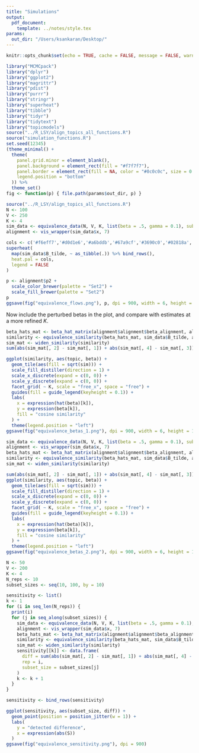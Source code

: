 ```yaml
---
title: "Simulations"
output:
  pdf_document:
    template: ../notes/style.tex
params:
  out_dir: "/Users/ksankaran/Desktop/"
---
```


```r
knitr::opts_chunk$set(echo = TRUE, cache = FALSE, message = FALSE, warning = FALSE, fig.width = 5, fig.height = 2)
```

```r
library("MCMCpack")
library("dplyr")
library("ggplot2")
library("magrittr")
library("pdist")
library("purrr")
library("stringr")
library("superheat")
library("tibble")
library("tidyr")
library("tidytext")
library("topicmodels")
source("../R_LSY/align_topics_all_functions.R")
source("simulation_functions.R")
set.seed(12345)
(theme_minimal() + 
  theme(
    panel.grid.minor = element_blank(),
    panel.background = element_rect(fill = "#f7f7f7"),
    panel.border = element_rect(fill = NA, color = "#0c0c0c", size = 0.6),
    legend.position = "bottom"
  )) %>%
  theme_set()
fig <- function(p) { file.path(params$out_dir, p) }
```

```r
source("../R_LSY/align_topics_all_functions.R")
N <- 100
V <- 250
K <- 4
sim_data <- equivalence_data(N, V, K, list(beta = .5, gamma = 0.1), subset_size = 75)
alignment <- vis_wrapper(sim_data$x, 7)
```

```r
cols <- c('#f6eff7','#d0d1e6','#a6bddb','#67a9cf','#3690c0','#02818a','#016450')
superheat(
  map(sim_data$B_tilde, ~ as_tibble(.)) %>% bind_rows(), 
  heat.pal = cols,
  legend = FALSE
)
```

```r
p <- alignment$p2 +
  scale_color_brewer(palette = "Set2") +
  scale_fill_brewer(palette = "Set2")
p
ggsave(fig("equivalence_flows.png"), p, dpi = 900, width = 6, height = 3)
```

Now include the perturbed betas in the plot, and compare with estimates at a
more refined $K$.

```r
beta_hats_mat <- beta_hat_matrix(alignment$alignment$beta_alignment, alignment$fits$betas)
similarity <- equivalence_similarity(beta_hats_mat, sim_data$B_tilde, alignment$fits$betas)
sim_mat <- widen_similarity(similarity)
sum(abs(sim_mat[, 2] - sim_mat[, 1]) + abs(sim_mat[, 4] - sim_mat[, 3]))

ggplot(similarity, aes(topic, beta)) +
  geom_tile(aes(fill = sqrt(sim))) +
  scale_fill_distiller(direction = 1) +
  scale_x_discrete(expand = c(0, 0)) +
  scale_y_discrete(expand = c(0, 0)) +
  facet_grid( ~ K, scale = "free_x", space = "free") +
  guides(fill = guide_legend(keyheight = 0.1)) +
  labs(
    x = expression(hat(beta)[k]),
    y = expression(beta[k]),
    fill = "cosine similarity"
  ) +
  theme(legend.position = "left")
ggsave(fig("equivalence_betas_1.png"), dpi = 900, width = 6, height = 1.5)
```

```r
sim_data <- equivalence_data(N, V, K, list(beta = .5, gamma = 0.1), subset_size = 10, alpha = 0.3)
alignment <- vis_wrapper(sim_data$x, 7)
beta_hats_mat <- beta_hat_matrix(alignment$alignment$beta_alignment, alignment$fits$betas)
similarity <- equivalence_similarity(beta_hats_mat, sim_data$B_tilde, alignment$fits$betas)
sim_mat <- widen_similarity(similarity)
```

```r
sum(abs(sim_mat[, 2] - sim_mat[, 1]) + abs(sim_mat[, 4] - sim_mat[, 3]))
ggplot(similarity, aes(topic, beta)) +
  geom_tile(aes(fill = sqrt(sim))) +
  scale_fill_distiller(direction = 1) +
  scale_x_discrete(expand = c(0, 0)) +
  scale_y_discrete(expand = c(0, 0)) +
  facet_grid( ~ K, scale = "free_x", space = "free") +
  guides(fill = guide_legend(keyheight = 0.1)) +
  labs(
    x = expression(hat(beta)[k]),
    y = expression(beta[k]),
    fill = "cosine similarity"
  ) +
  theme(legend.position = "left")
ggsave(fig("equivalence_betas_2.png"), dpi = 900, width = 6, height = 1.5)
```

```r
N <- 50
V <- 200
K <- 4
N_reps <- 10
subset_sizes <- seq(10, 100, by = 10)

sensitivity <- list()
k <- 1
for (i in seq_len(N_reps)) {
  print(i)
  for (j in seq_along(subset_sizes)) {
    sim_data <- equivalence_data(N, V, K, list(beta = .5, gamma = 0.1), subset_size = subset_sizes[j], alpha = 0.3)
    alignment <- vis_wrapper(sim_data$x, 7)
    beta_hats_mat <- beta_hat_matrix(alignment$alignment$beta_alignment, alignment$fits$betas)
    similarity <- equivalence_similarity(beta_hats_mat, sim_data$B_tilde, alignment$fits$betas)
    sim_mat <- widen_similarity(similarity)
    sensitivity[[k]] <- data.frame(
      diff = sum(abs(sim_mat[, 2] - sim_mat[, 1]) + abs(sim_mat[, 4] - sim_mat[, 3])),
      rep = i,
      subset_size = subset_sizes[j]
    )
    k <- k + 1
  }
}

sensitivity <- bind_rows(sensitivity)
```

```r
ggplot(sensitivity, aes(subset_size, diff)) +
  geom_point(position = position_jitter(w = 1)) +
  labs(
    y = "detected difference",
    x = expression(abs(S))
  )
ggsave(fig("equivalence_sensitivity.png"), dpi = 900)
```

